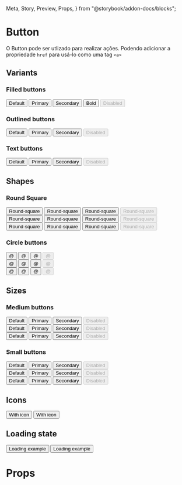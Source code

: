   Meta,
  Story,
  Preview,
  Props,
} from "@storybook/addon-docs/blocks";



<Meta title="Components/Buttons" component={Button} />

# Button

O Button pode ser utlizado para realizar ações. Podendo adicionar a propriedade `href` para usá-lo como uma tag `<a>`

## Variants

### Filled buttons

<Preview>
  <Story name="Filled" decorators={[withKnobs, withA11y]}>
    <div className="row-items">
      <Button isLoading={knobButtonLoading()}>Default</Button>
      <Button isLoading={knobButtonLoading()} color="primary">
        Primary
      </Button>
      <Button isLoading={knobButtonLoading()} color="secondary">
        Secondary
      </Button>
      <Button isLoading={knobButtonLoading()} bold>
        Bold
      </Button>
      <Button isLoading={knobButtonLoading()} disabled>
        Disabled
      </Button>
    </div>
  </Story>
</Preview>

### Outlined buttons

<Preview>
  <Story name="Outlined" decorators={[withKnobs, withA11y]}>
    <div className="row-items">
      <Button isLoading={knobButtonLoading()} variant="outlined">
        Default
      </Button>
      <Button
        isLoading={knobButtonLoading()}
        color="primary"
        variant="outlined"
      >
        Primary
      </Button>
      <Button
        isLoading={knobButtonLoading()}
        color="secondary"
        variant="outlined"
      >
        Secondary
      </Button>
      <Button isLoading={knobButtonLoading()} disabled variant="outlined">
        Disabled
      </Button>
    </div>
  </Story>
</Preview>

### Text buttons

<Preview>
  <Story name="Text" decorators={[withKnobs, withA11y]}>
    <div className="row-items">
      <Button isLoading={knobButtonLoading()} variant="text">
        Default
      </Button>
      <Button isLoading={knobButtonLoading()} color="primary" variant="text">
        Primary
      </Button>
      <Button isLoading={knobButtonLoading()} color="secondary" variant="text">
        Secondary
      </Button>
      <Button isLoading={knobButtonLoading()} disabled variant="text">
        Disabled
      </Button>
    </div>
  </Story>
</Preview>

## Shapes

### Round Square

<Preview>
  <Story name="Round-square" decorators={[withKnobs, withA11y]}>
    <div>
      <div className="row-items">
        <Button
          isLoading={knobButtonLoading()}          
          shape="round-square"
        >
          Round-square
        </Button>
        <Button
          isLoading={knobButtonLoading()}
          color="primary"          
          shape="round-square"
        >
          Round-square
        </Button>
        <Button
          isLoading={knobButtonLoading()}
          color="secondary"          
          shape="round-square"
        >
          Round-square
        </Button>
        <Button
          isLoading={knobButtonLoading()}          
          shape="round-square"
          disabled
        >
          Round-square
        </Button>
      </div>
      <div className="row-items">
        <Button
          isLoading={knobButtonLoading()}          
          shape="round-square"
          variant="outlined"
        >
          Round-square
        </Button>
        <Button
          isLoading={knobButtonLoading()}
          color="primary"
          variant="outlined"          
          shape="round-square"
        >
          Round-square
        </Button>
        <Button
          isLoading={knobButtonLoading()}
          color="secondary"
          variant="outlined"          
          shape="round-square"
        >
          Round-square
        </Button>
        <Button
          isLoading={knobButtonLoading()}          
          shape="round-square"
          variant="outlined"
          disabled
        >
          Round-square
        </Button>
      </div>
      <div className="row-items">
        <Button
          isLoading={knobButtonLoading()}          
          shape="round-square"
          variant="text"
        >
          Round-square
        </Button>
        <Button
          isLoading={knobButtonLoading()}
          color="primary"
          variant="text"          
          shape="round-square"
        >
          Round-square
        </Button>
        <Button
          isLoading={knobButtonLoading()}
          color="secondary"
          variant="text"          
          shape="round-square"
        >
          Round-square
        </Button>
        <Button
          isLoading={knobButtonLoading()}          
          shape="round-square"
          variant="text"
          disabled
        >
          Round-square
        </Button>
      </div>
    </div>
  </Story>
</Preview>


### Circle buttons

<Preview>
  <Story name="Circle" decorators={[withKnobs, withA11y]}>
    <div>
      <div className="row-items">
        <Button
          isLoading={knobButtonLoading()}
          size={knobButtonSizes()}
          shape="circle"
        >
          @
        </Button>
        <Button
          isLoading={knobButtonLoading()}
          color="primary"
          size={knobButtonSizes()}
          shape="circle"
        >
          @
        </Button>
        <Button
          isLoading={knobButtonLoading()}
          color="secondary"
          size={knobButtonSizes()}
          shape="circle"
        >
          @
        </Button>
        <Button
          isLoading={knobButtonLoading()}
          size={knobButtonSizes()}
          shape="circle"
          disabled
        >
          @
        </Button>
      </div>
      <div className="row-items">
        <Button
          isLoading={knobButtonLoading()}
          size={knobButtonSizes()}
          shape="circle"
          variant="outlined"
        >
          @
        </Button>
        <Button
          isLoading={knobButtonLoading()}
          color="primary"
          variant="outlined"
          size={knobButtonSizes()}
          shape="circle"
        >
          @
        </Button>
        <Button
          isLoading={knobButtonLoading()}
          color="secondary"
          variant="outlined"
          size={knobButtonSizes()}
          shape="circle"
        >
          @
        </Button>
        <Button
          isLoading={knobButtonLoading()}
          size={knobButtonSizes()}
          shape="circle"
          variant="outlined"
          disabled
        >
          @
        </Button>
      </div>
      <div className="row-items">
        <Button
          isLoading={knobButtonLoading()}
          size={knobButtonSizes()}
          shape="circle"
          variant="text"
        >
          @
        </Button>
        <Button
          isLoading={knobButtonLoading()}
          color="primary"
          variant="text"
          size={knobButtonSizes()}
          shape="circle"
        >
          @
        </Button>
        <Button
          isLoading={knobButtonLoading()}
          color="secondary"
          variant="text"
          size={knobButtonSizes()}
          shape="circle"
        >
          @
        </Button>
        <Button
          isLoading={knobButtonLoading()}
          size={knobButtonSizes()}
          shape="circle"
          variant="text"
          disabled
        >
          @
        </Button>
      </div>
    </div>
  </Story>
</Preview>


## Sizes

### Medium buttons

<Preview>
  <Story name="Medium" parameters={{ decorators: [withKnobs, withA11y] }}>
    <div>
      <div className="row-items">
        <Button isLoading={knobButtonLoading()} size="medium">
          Default
        </Button>
        <Button isLoading={knobButtonLoading()} color="primary" size="medium">
          Primary
        </Button>
        <Button isLoading={knobButtonLoading()} color="secondary" size="medium">
          Secondary
        </Button>
        <Button isLoading={knobButtonLoading()} size="medium" disabled>
          Disabled
        </Button>
      </div>
      <div className="row-items">
        <Button
          isLoading={knobButtonLoading()}
          size="medium"
          variant="outlined"
        >
          Default
        </Button>
        <Button
          isLoading={knobButtonLoading()}
          color="primary"
          variant="outlined"
          size="medium"
        >
          Primary
        </Button>
        <Button
          isLoading={knobButtonLoading()}
          color="secondary"
          variant="outlined"
          size="medium"
        >
          Secondary
        </Button>
        <Button
          isLoading={knobButtonLoading()}
          size="medium"
          variant="outlined"
          disabled
        >
          Disabled
        </Button>
      </div>
      <div className="row-items">
        <Button isLoading={knobButtonLoading()} size="medium" variant="text">
          Default
        </Button>
        <Button
          isLoading={knobButtonLoading()}
          color="primary"
          variant="text"
          size="medium"
        >
          Primary
        </Button>
        <Button
          isLoading={knobButtonLoading()}
          color="secondary"
          variant="text"
          size="medium"
        >
          Secondary
        </Button>
        <Button
          isLoading={knobButtonLoading()}
          size="medium"
          variant="text"
          disabled
        >
          Disabled
        </Button>
      </div>
    </div>
  </Story>
</Preview>

### Small buttons

<Preview>
  <Story name="Small" decorators={[withKnobs, withA11y]}>
    <div>
      <div className="row-items">
        <Button isLoading={knobButtonLoading()} size="small">
          Default
        </Button>
        <Button isLoading={knobButtonLoading()} color="primary" size="small">
          Primary
        </Button>
        <Button isLoading={knobButtonLoading()} color="secondary" size="small">
          Secondary
        </Button>
        <Button isLoading={knobButtonLoading()} size="small" disabled>
          Disabled
        </Button>
      </div>
      <div className="row-items">
        <Button isLoading={knobButtonLoading()} size="small" variant="outlined">
          Default
        </Button>
        <Button
          isLoading={knobButtonLoading()}
          color="primary"
          variant="outlined"
          size="small"
        >
          Primary
        </Button>
        <Button
          isLoading={knobButtonLoading()}
          color="secondary"
          variant="outlined"
          size="small"
        >
          Secondary
        </Button>
        <Button
          isLoading={knobButtonLoading()}
          size="small"
          variant="outlined"
          disabled
        >
          Disabled
        </Button>
      </div>
      <div className="row-items">
        <Button isLoading={knobButtonLoading()} size="small" variant="text">
          Default
        </Button>
        <Button
          isLoading={knobButtonLoading()}
          color="primary"
          variant="text"
          size="small"
        >
          Primary
        </Button>
        <Button
          isLoading={knobButtonLoading()}
          color="secondary"
          variant="text"
          size="small"
        >
          Secondary
        </Button>
        <Button
          isLoading={knobButtonLoading()}
          size="small"
          variant="text"
          disabled
        >
          Disabled
        </Button>
      </div>
    </div>
  </Story>
</Preview>

## Icons

<Preview>
  <Story name="Icons" decorators={[withKnobs, withA11y]}>
    <div className="row-items">
      <Button isLoading={knobButtonLoading()} startIcon="←" variant="outlined">
        With icon
      </Button>
      <Button isLoading={knobButtonLoading()} endIcon="→" variant="outlined">
        With icon
      </Button>      
    </div>
  </Story>
</Preview>

## Loading state

<Preview>
  <Story name="Loading state" decorators={[withKnobs, withA11y]}>
    <div className="row-items">
      <Button isLoading={true} color="primary">
        Loading example
      </Button>
      <Button isLoading={true} color="secondary" size="large">
        Loading example
      </Button>
    </div>
  </Story>
</Preview>

# Props

<Props of={Button} />

